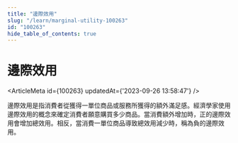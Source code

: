 ```yaml
---
title: "邊際效用"
slug: "/learn/marginal-utility-100263"
id: "100263"
hide_table_of_contents: true
---
```



# 邊際效用

<ArticleMeta id={100263} updatedAt={'2023-09-26 13:58:47'} />
<div className='border-solid border-b border-t-0 my-4 border-[var(--ifm-color-gray-300)]' />

邊際效用是指消費者從獲得一單位商品或服務所獲得的額外滿足感。經濟學家使用邊際效用的概念來確定消費者願意購買多少商品。當消費額外增加時，正的邊際效用會增加總效用。相反，當消費一單位商品導致總效用減少時，稱為負的邊際效用。
